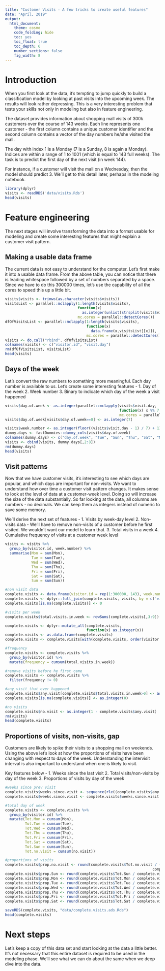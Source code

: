 ```yaml
---
title: "Customer Visits - A few tricks to create useful features"
date: "April, 2019"
output: 
  html_document:
    theme: cosmo
    code_folding: hide
    toc: yes
    toc_float: true
    toc_depth: 6
    number_sections: false
    fig_width: 8
---
```


# Introduction
When you first look at the data, it's tempting to jump quickly to build a classification model by looking at past visits into the upcoming week. The results will look rather depressing. This is a very interesting problem that tests your skills not only in modeling but also in feature engineering.

The dataset provides information about shopping mall visits of 300k customers over the course of 143 weeks. Each line represents one customer - the first column contains a unique customer identifier and the second column contains a vector of the day numbers he/she visited the mall. 

The day with index 1 is a Monday (7 is a Sunday, 8 is again a Monday). Indices are within a range of 1 to 1001 (which is equal to 143 full weeks). The task is to predict the first day of the next visit (in week 144). 

For instance, if a customer will visit the mall on a Wednesday, then the model should predict 3. We'll get to this detail later, perhaps in the modeling notebook.

```r
library(dplyr)
visits <- readRDS('data/visits.Rds')
head(visits)
```

# Feature engineering
The next stages will involve transforming the data into a format usable for modeling and create some interesting features that might explain a customer visit pattern.

## Making a usable data frame
The current data is not easy to understand for the computer. Let's first make it into a usable data frame. From the above table, you can notice that there is leading whitespace followed by a set of numbers separated by a space. Since we have to do this 300000 times, let's use the capability of all the cores to speed this up a little bit.

```r
visits$visits <- trimws(as.character(visits$visits))
visitsList <- parallel::mclapply(1:length(visits$visits), 
                                 function(x)
                                   as.integer(unlist(strsplit(visits$visits[x], " "))),
                                 mc.cores = parallel::detectCores())
dfOfVisitsList <- parallel::mclapply(1:length(visits$visits), 
                                     function(x)
                                       data.frame(x,visitsList[[x]]), 
                                     mc.cores = parallel::detectCores())
visits <- do.call("rbind", dfOfVisitsList)
colnames(visits) <- c("visitor.id", "visit.day")
rm(dfOfVisitsList, visitsList)
head(visits)
```

## Days of the week
Let's convert the raw numbers to something more meaningful. Each day number is available to us. Let's create some interesting features - 
1. Day of the week
2. Week number
3. Binary to indicate which day of the week a visit happened

```r
visits$day.of.week <- as.integer(parallel::mclapply(visits$visit.day, 
                                                    function(x) x %% 7, 
                                                    mc.cores = parallel::detectCores()))
visits$day.of.week[visits$day.of.week==0] <- as.integer(7)

visits$week.number <- as.integer(floor((visits$visit.day - 1) / 7) + 1)
dummy.days <- fastDummies::dummy_cols(visits$day.of.week)
colnames(dummy.days) <- c("day.of.week", "Tue", "Sun", "Thu", "Sat", "Mon", "Fri", "Wed")
visits <- cbind(visits, dummy.days[,2:8])
rm(dummy.days)
head(visits)
```

## Visit patterns
Now that we have customer visits, it's interesting to see which days are popular, and which days are important for non-visits. We want to understand how over time a customer visit pattern changes. It makes sense to look at the level of data at a customer-week level. Doing so will increase the size of the data substantially. So far looking at the data, all columns are numbers - no decimals. We can keep them as integers instead of numeric to save some memory.

We'll derive the next set of features - 
1. Visits by week-day level
2. Non-visits data - We'll have to remove non-visits of a customer before he first visited. We wouldn't want our model to learn that.
3. Total visits in a week
4. Cumulative frequency of visits at a customer week level

```r
visits <- visits %>%
  group_by(visitor.id, week.number) %>%
  summarise(Mon = sum(Mon), 
            Tue = sum(Tue),
            Wed = sum(Wed),
            Thu = sum(Thu),
            Fri = sum(Fri),
            Sat = sum(Sat),
            Sun = sum(Sun))

#non visit data
complete.visits <- data.frame(visitor.id = rep(1:300000, 143), week.number = rep(1:143, 300000))
complete.visits <- dplyr::full_join(complete.visits, visits, by = c('visitor.id', 'week.number'))
complete.visits[is.na(complete.visits)] <- 0

#visits per week
complete.visits$total.visits.in.week <- rowSums(complete.visits[,3:9])

complete.visits <- dplyr::mutate_all(complete.visits, 
                                     function(x) as.integer(x))
complete.visits <- as.data.frame(complete.visits)
complete.visits <- complete.visits[with(complete.visits, order(visitor.id, week.number)), ]

#frequency
complete.visits <- complete.visits %>%
  group_by(visitor.id) %>%
  mutate(frequency = cumsum(total.visits.in.week))

#remove visits before he first came
complete.visits <- complete.visits %>%
  filter(frequency != 0)

#any visit that ever happened
complete.visits$any.visit[complete.visits$total.visits.in.week>0] <- as.integer(1)
complete.visits[is.na(complete.visits)] <- as.integer(0)

#no visits
complete.visits$no.visit <- as.integer(1 - complete.visits$any.visit)
rm(visits)
head(complete.visits)

```

## Proportions of visits, non-visits, gap
Customers are likely to spike their visits to a shopping mall on weekends. Using the above let's look at how the proportions of visits have been changing with respect to days of the week. Understanding the intervisit interval is also important to understand when one is likely to visit.

Key features below - 
1. Weeks since the last visit
2. Total visits/non-visits by day of the week
3. Proportions of visits by day of the week

```r

#weeks since prev visit
complete.visits$weeks.since.visit <- sequence(rle((complete.visits$any.visit))$lengths)
complete.visits$weeks.since.visit <- complete.visits$weeks.since.visit - complete.visits$any.visit

#total day of week
complete.visits <- complete.visits %>%
  group_by(visitor.id) %>%
  mutate(Tot.Mon = cumsum(Mon), 
         Tot.Tue = cumsum(Tue),
         Tot.Wed = cumsum(Wed),
         Tot.Thu = cumsum(Thu),
         Tot.Fri = cumsum(Fri),
         Tot.Sat = cumsum(Sat),
         Tot.Sun = cumsum(Sun),
         Tot.no.visit = cumsum(no.visit))

#proportions of visits
complete.visits$prop.no.visit <- round(complete.visits$Tot.no.visit / (complete.visits$frequency +
                                                                   complete.visits$Tot.no.visit), 2)
complete.visits$prop.Sun <- round(complete.visits$Tot.Sun / complete.visits$frequency, 2)
complete.visits$prop.Mon <- round(complete.visits$Tot.Mon / complete.visits$frequency, 2)
complete.visits$prop.Tue <- round(complete.visits$Tot.Tue / complete.visits$frequency, 2)
complete.visits$prop.Wed <- round(complete.visits$Tot.Wed / complete.visits$frequency, 2)
complete.visits$prop.Thu <- round(complete.visits$Tot.Thu / complete.visits$frequency, 2)
complete.visits$prop.Fri <- round(complete.visits$Tot.Fri / complete.visits$frequency, 2)
complete.visits$prop.Sat <- round(complete.visits$Tot.Sat / complete.visits$frequency, 2)

saveRDS(complete.visits, "data/complete.visits.ads.Rds")
head(complete.visits)
```

# Next steps
Let's keep a copy of this data set and start looking at the data a little better. It's not necessary that this entire dataset is required to be used in the modeling phase. We'll see what we can do about the same when we deep dive into the data.